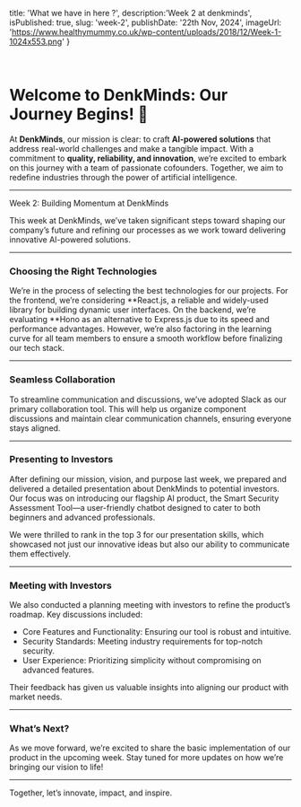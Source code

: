   title: 'What we have in here ?',
  description:'Week 2 at denkminds',
  isPublished: true,
  slug: 'week-2',
  publishDate: '22th Nov, 2024',
  imageUrl: 'https://www.healthymummy.co.uk/wp-content/uploads/2018/12/Week-1-1024x553.png'
}

<br />

# Welcome to DenkMinds: Our Journey Begins! 🌟

At **DenkMinds**, our mission is clear: to craft **AI-powered solutions** that address real-world challenges and make a tangible impact. With a commitment to **quality, reliability, and innovation**, we’re excited to embark on this journey with a team of passionate cofounders. Together, we aim to redefine industries through the power of artificial intelligence.

---
Week 2: Building Momentum at DenkMinds  

This week at DenkMinds, we’ve taken significant steps toward shaping our company’s future and refining our processes as we work toward delivering innovative AI-powered solutions.  

---

### Choosing the Right Technologies  
We’re in the process of selecting the best technologies for our projects. For the frontend, we’re considering **React.js, a reliable and widely-used library for building dynamic user interfaces. On the backend, we’re evaluating **Hono as an alternative to Express.js due to its speed and performance advantages. However, we’re also factoring in the learning curve for all team members to ensure a smooth workflow before finalizing our tech stack.  

---

### Seamless Collaboration  
To streamline communication and discussions, we’ve adopted Slack as our primary collaboration tool. This will help us organize component discussions and maintain clear communication channels, ensuring everyone stays aligned.  

---

### Presenting to Investors  
After defining our mission, vision, and purpose last week, we prepared and delivered a detailed presentation about DenkMinds to potential investors. Our focus was on introducing our flagship AI product, the Smart Security Assessment Tool—a user-friendly chatbot designed to cater to both beginners and advanced professionals.  

We were thrilled to rank in the top 3 for our presentation skills, which showcased not just our innovative ideas but also our ability to communicate them effectively.  

---

### Meeting with Investors  
We also conducted a planning meeting with investors to refine the product’s roadmap. Key discussions included:  
- Core Features and Functionality: Ensuring our tool is robust and intuitive.  
- Security Standards: Meeting industry requirements for top-notch security.  
- User Experience: Prioritizing simplicity without compromising on advanced features.  

Their feedback has given us valuable insights into aligning our product with market needs.  

---

### What’s Next?  
As we move forward, we’re excited to share the basic implementation of our product in the upcoming week. Stay tuned for more updates on how we’re bringing our vision to life!  

---  

Together, let’s innovate, impact, and inspire.